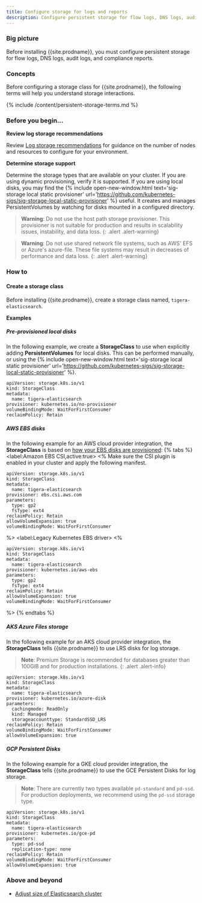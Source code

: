 ```yaml
---
title: Configure storage for logs and reports
description: Configure persistent storage for flow logs, DNS logs, audit logs, and compliance reports. 
---
```


### Big picture

Before installing {{site.prodname}}, you must configure persistent storage for flow logs, DNS logs, audit logs, and compliance reports.

### Concepts

Before configuring a storage class for {{site.prodname}}, the following terms will help you understand storage interactions.

{% include /content/persistent-storage-terms.md %}

### Before you begin...

**Review log storage recommendations**

Review [Log storage recommendations]({{site.baseurl}}/maintenance/logstorage/log-storage-recommendations) for guidance on the number of nodes and resources to configure for your environment.

**Determine storage support**

Determine the storage types that are available on your cluster. If you are using dynamic provisioning, verify it is supported.
If you are using local disks, you may find the {% include open-new-window.html text='sig-storage local static provisioner' url='https://github.com/kubernetes-sigs/sig-storage-local-static-provisioner' %} useful. It creates and manages PersistentVolumes by watching for disks mounted in a configured directory.

  > **Warning**: Do not use the host path storage provisioner. This provisioner is not suitable for production and results in scalability issues, instability, and data loss.
{: .alert .alert-warning}

  > **Warning**: Do not use shared network file systems, such as AWS' EFS or Azure's azure-file. These file systems may result in decreases of performance and data loss.
{: .alert .alert-warning}

### How to

#### Create a storage class

Before installing {{site.prodname}}, create a storage class named, `tigera-elasticsearch`.

**Examples**

##### Pre-provisioned local disks

In the following example, we create a **StorageClass** to use when explicitly adding **PersistentVolumes** for local disks. This can be performed manually, or using the {% include open-new-window.html text='sig-storage local static provisioner' url='https://github.com/kubernetes-sigs/sig-storage-local-static-provisioner' %}.

```
apiVersion: storage.k8s.io/v1
kind: StorageClass
metadata:
  name: tigera-elasticsearch
provisioner: kubernetes.io/no-provisioner
volumeBindingMode: WaitForFirstConsumer
reclaimPolicy: Retain
```

##### AWS EBS disks

In the following example for an AWS cloud provider integration, the **StorageClass** is based on [how your EBS disks are provisioned](https://docs.aws.amazon.com/eks/latest/userguide/ebs-csi.html):
{% tabs %}
  <label:Amazon EBS CSI,active:true>
<%
Make sure the CSI plugin is enabled in your cluster and apply the following manifest.
```
apiVersion: storage.k8s.io/v1
kind: StorageClass
metadata:
  name: tigera-elasticsearch
provisioner: ebs.csi.aws.com
parameters:
  type: gp2
  fsType: ext4
reclaimPolicy: Retain
allowVolumeExpansion: true
volumeBindingMode: WaitForFirstConsumer
```

%>
  <label:Legacy Kubernetes EBS driver>
<%

```
apiVersion: storage.k8s.io/v1
kind: StorageClass
metadata:
  name: tigera-elasticsearch
provisioner: kubernetes.io/aws-ebs
parameters:
  type: gp2
  fsType: ext4
reclaimPolicy: Retain
allowVolumeExpansion: true
volumeBindingMode: WaitForFirstConsumer
```

%>
{% endtabs %}

##### AKS Azure Files storage

In the following example for an AKS cloud provider integration, the **StorageClass** tells {{site.prodname}} to use LRS disks for log storage.
   > **Note**: Premium Storage is recommended for databases greater than 100GiB and for production installations.
{: .alert .alert-info}

```
apiVersion: storage.k8s.io/v1
kind: StorageClass
metadata:
  name: tigera-elasticsearch
provisioner: kubernetes.io/azure-disk
parameters:
  cachingmode: ReadOnly
  kind: Managed
  storageaccounttype: StandardSSD_LRS
reclaimPolicy: Retain
volumeBindingMode: WaitForFirstConsumer
allowVolumeExpansion: true
```

##### GCP Persistent Disks

In the following example for a GKE cloud provider integration, the **StorageClass** tells {{site.prodname}} to use the GCE Persistent Disks for log storage. 


  > **Note**: There are currently two types available `pd-standard` and `pd-ssd`. For production deployments, we recommend using the `pd-ssd` storage type. 

```
apiVersion: storage.k8s.io/v1
kind: StorageClass
metadata:
  name: tigera-elasticsearch
provisioner: kubernetes.io/gce-pd
parameters:
  type: pd-ssd
  replication-type: none
reclaimPolicy: Retain
volumeBindingMode: WaitForFirstConsumer
allowVolumeExpansion: true
```

### Above and beyond

- [Adjust size of Elasticsearch cluster]({{site.baseurl}}/maintenance/logstorage/adjust-log-storage-size)
